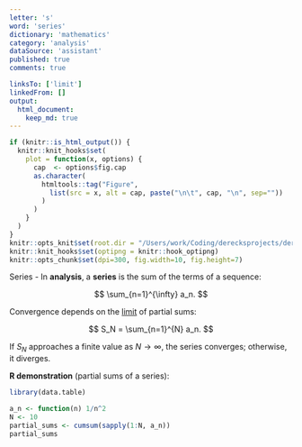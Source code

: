 ```yaml
---
letter: 's'
word: 'series'
dictionary: 'mathematics'
category: 'analysis'
dataSource: 'assistant'
published: true
comments: true

linksTo: ['limit']
linkedFrom: []
output:
  html_document:
    keep_md: true
---
```


```r
if (knitr::is_html_output()) {
  knitr::knit_hooks$set(
    plot = function(x, options) {
      cap  <- options$fig.cap
      as.character(
        htmltools::tag("Figure",
          list(src = x, alt = cap, paste("\n\t", cap, "\n", sep=""))
        )
      )
    }
  )
}
knitr::opts_knit$set(root.dir = "/Users/work/Coding/derecksprojects/derecksnotes.com-playground/derecksnotes.com/client/src/app/dictionaries/mathematics/definitions")
knitr::knit_hooks$set(optipng = knitr::hook_optipng)
knitr::opts_chunk$set(dpi=300, fig.width=10, fig.height=7)
```

<a id="series">Series</a> - In **analysis**, a **series** is the sum of the terms of a sequence:

$$
\sum_{n=1}^{\infty} a_n.
$$

Convergence depends on the [limit](#limit) of partial sums:

$$
S_N = \sum_{n=1}^{N} a_n.
$$

If $S_N$ approaches a finite value as $N\to\infty$, the series converges; otherwise, it diverges.

**R demonstration** (partial sums of a series):

```r
library(data.table)

a_n <- function(n) 1/n^2
N <- 10
partial_sums <- cumsum(sapply(1:N, a_n))
partial_sums
```
